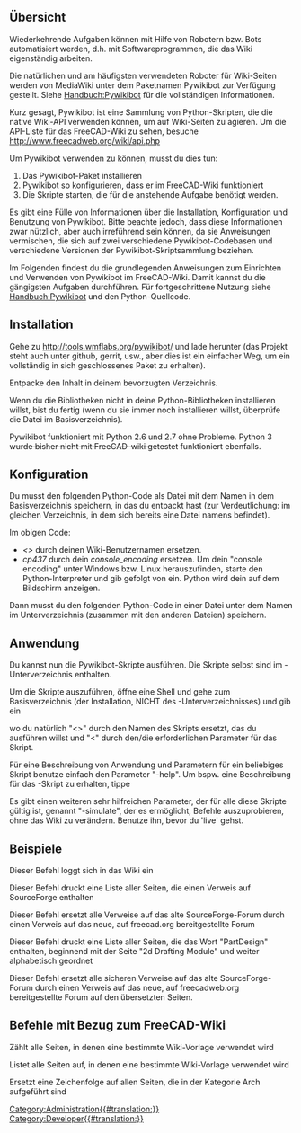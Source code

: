 <languages/>
{{VeryImportantMessage|Roboter sind von Natur aus gefährlich, da sie automatisch viel Schaden anrichten können. Verwende sie mit äußerster Vorsicht!}}

<span id="Overview"></span>
==Übersicht==

Wiederkehrende Aufgaben können mit Hilfe von Robotern bzw. Bots automatisiert werden, d.h. mit Softwareprogrammen, die das Wiki eigenständig arbeiten.

Die natürlichen und am häufigsten verwendeten Roboter für Wiki-Seiten werden von MediaWiki unter dem Paketnamen Pywikibot zur Verfügung gestellt. Siehe [http://www.mediawiki.org/wiki/Manual:Pywikibot/de Handbuch:Pywikibot] für die vollständigen Informationen.

Kurz gesagt, Pywikibot ist eine Sammlung von Python-Skripten, die die native Wiki-API verwenden können, um auf Wiki-Seiten zu agieren. Um die API-Liste für das FreeCAD-Wiki zu sehen, besuche  http://www.freecadweb.org/wiki/api.php

Um Pywikibot verwenden zu können, musst du dies tun:

# Das Pywikibot-Paket installieren
# Pywikibot so konfigurieren, dass er im FreeCAD-Wiki funktioniert
# Die Skripte starten, die für die anstehende Aufgabe benötigt werden.

Es gibt eine Fülle von Informationen über die Installation, Konfiguration und Benutzung von Pywikibot. Bitte beachte  jedoch, dass diese Informationen zwar nützlich, aber auch irreführend sein können, da sie Anweisungen vermischen, die sich auf zwei verschiedene Pywikibot-Codebasen und verschiedene Versionen der Pywikibot-Skriptsammlung beziehen.

Im Folgenden findest du die grundlegenden Anweisungen zum Einrichten und Verwenden von Pywikibot im FreeCAD-Wiki. Damit kannst du die gängigsten Aufgaben durchführen. Für fortgeschrittene Nutzung siehe [http://www.mediawiki.org/wiki/Manual:Pywikibot Handbuch:Pywikibot] und den Python-Quellcode.

==Installation==

Gehe zu http://tools.wmflabs.org/pywikibot/ und lade {{FileName|package/pywikipedia/core.zip}} herunter (das Projekt steht auch unter github, gerrit, usw., aber dies ist ein einfacher Weg, um ein vollständig in sich geschlossenes Paket zu erhalten).

Entpacke den Inhalt in deinem bevorzugten Verzeichnis.

Wenn du die Bibliotheken nicht in deine Python-Bibliotheken installieren willst, bist du fertig (wenn du sie immer noch installieren willst, überprüfe die Datei {{FileName|INSTALL}} im Basisverzeichnis).

Pywikibot funktioniert mit Python 2.6 und 2.7 ohne Probleme. Python 3 <s>wurde bisher nicht mit FreeCAD-wiki getestet</s> funktioniert ebenfalls.

<span id="Configuration"></span>
==Konfiguration==

Du musst den folgenden Python-Code als Datei mit dem Namen {{FileName|user-config.py}} in dem Basisverzeichnis speichern, in das du entpackt hast {{FileName|package/pywikipedia/core.zip}} (zur Verdeutlichung: im gleichen Verzeichnis, in dem sich bereits eine Datei namens {{FileName|user-config.py.sample}} befindet).

{{Code|code=
# -*- coding: cp437  -*-
family = 'freecadwiki'
mylang = 'en'
usernames['freecadwiki']['en'] = u'<<yourWikiUserName>>'
#usernames['freecadwiki']['freecadwiki'] = u'<<yourWikiUserName>>'
console_encoding = 'cp437'
}}

Im obigen Code:

* ''<<yourWikiUserName>>'' durch deinen Wiki-Benutzernamen ersetzen.
* ''cp437'' durch dein ''console_encoding'' ersetzen. Um dein "console encoding" unter Windows bzw. Linux  herauszufinden, starte den Python-Interpreter und gib {{SystemInput|import sys}} gefolgt von {{SystemInput|print sys.stdout.encoding}} ein. Python wird dein {{SystemOutput|console_encoding}} auf dem Bildschirm anzeigen.


Dann musst du den folgenden Python-Code in einer Datei unter dem Namen {{FileName|freecadwiki_family.py}} im Unterverzeichnis {{FileName|/pywikibot/families}} (zusammen mit den anderen {{FileName|family_xxx.py}} Dateien) speichern.

{{Code|code=
# -*- coding: utf-8  -*-

__version__ = '$Id: 7f3891c3bbbfbd69c0b005de953514803d783d92 $'

from pywikibot import family


# The MediaWiki family
# user-config.py: usernames['mediawiki']['mediawiki'] = 'User name'
class Family(family.WikimediaFamily):
    def __init__(self):
        super(Family, self).__init__()
        self.name = 'freecadwiki'

        self.langs = {
            'en': 'www.freecadweb.org',
        }

    def scriptpath(self, code):
        return 'wiki'

    def path(self, code):
        return '/index.php' #The path of index.php, look at your wiki address. 
	 
    def apipath(self, code):
        return '/api.php' #The path of api.php

    def version(self, code):
        # Replace with the actual version being run on your wiki
        return '1.20.3'

    def protocol(self, code):
        """
        Can be overridden to return 'https'. Other protocols are not supported.
        """
        return 'http'
        #return 'https' # My server uses https
}}

<span id="Usage"></span>
==Anwendung==

Du kannst nun die Pywikibot-Skripte ausführen. Die Skripte selbst sind im {{FileName|/scripts}}-Unterverzeichnis enthalten.

Um die Skripte auszuführen, öffne eine Shell und gehe zum Basisverzeichnis (der Installation, NICHT des {{FileName|/scipts}}-Unterverzeichnisses) und gib ein

{{SystemInput|python pwb.py <<scriptname>>.py -<<parameter>>}}

wo du natürlich "<<scriptname>>" durch den Namen des Skripts ersetzt, das du ausführen willst und "<<parameter>" durch den/die erforderlichen Parameter für das Skript.

Für eine Beschreibung von Anwendung und Parametern für ein beliebiges Skript benutze einfach den Parameter "-help". Um bspw. eine Beschreibung für das {{FileName|replace.py}}-Skript zu erhalten, tippe

{{SystemInput|python pwb.py replace.py -help}}

Es gibt einen weiteren sehr hilfreichen Parameter, der für alle diese Skripte gültig ist, genannt "-simulate", der es ermöglicht, Befehle auszuprobieren, ohne das Wiki zu verändern. Benutze ihn, bevor du 'live' gehst.

<span id="Examples"></span>
==Beispiele==

Dieser Befehl loggt sich in das Wiki ein

{{SystemInput|pwb.py login.py}}


Dieser Befehl druckt eine Liste aller Seiten, die einen Verweis auf SourceForge enthalten

{{SystemInput|pwb.py listpages.py -weblink:sourceforge.net}}


Dieser Befehl ersetzt alle Verweise auf das alte SourceForge-Forum durch einen Verweis auf das neue, auf freecad.org bereitgestellte Forum

{{SystemInput|pwb.py replace.py -weblink:sourceforge.net/apps/phpbb/free-cad "sourceforge.net/apps/phpbb/free-cad" "forum.freecad.org"}}


Dieser Befehl druckt eine Liste aller Seiten, die das Wort "PartDesign" enthalten, beginnend mit der Seite "2d Drafting Module" und weiter alphabetisch geordnet

{{SystemInput|pwb.py listpages.py -start:"2d Drafting Module" -grep:PartDesign}}


Dieser Befehl ersetzt alle sicheren Verweise auf das alte SourceForge-Forum durch einen Verweis auf das neue, auf freecadweb.org bereitgestellte Forum auf den übersetzten Seiten.

{{SystemInput|pwb.py replace.py -start:Translations:! "https://sourceforge.net/apps/phpbb/free-cad" "http://forum.freecad.org"}}

==Befehle mit Bezug zum FreeCAD-Wiki==
Zählt alle Seiten, in denen eine bestimmte Wiki-Vorlage verwendet wird

{{SystemInput|python3 pwb.py templatecount -count GuiCommand}} 


Listet alle Seiten auf, in denen eine bestimmte Wiki-Vorlage verwendet wird

{{SystemInput|python3 pwb.py templatecount -list GuiCommand}} 

Ersetzt eine Zeichenfolge auf allen Seiten, die in der Kategorie Arch aufgeführt sind

{{SystemInput|python3 pwb.py replace.py -cat:Arch}}
[[Category:Administration{{#translation:}}]]
[[Category:Developer{{#translation:}}]]